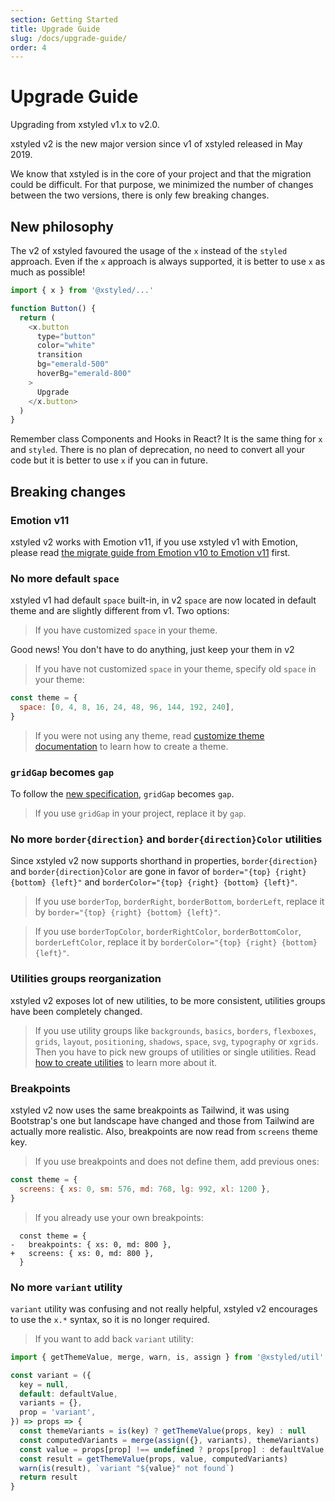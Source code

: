 ```yaml
---
section: Getting Started
title: Upgrade Guide
slug: /docs/upgrade-guide/
order: 4
---
```


# Upgrade Guide

Upgrading from xstyled v1.x to v2.0.

<carbon-ad />

xstyled v2 is the new major version since v1 of xstyled released in May 2019.

We know that xstyled is in the core of your project and that the migration could be difficult. For that purpose, we minimized the number of changes between the two versions, there is only few breaking changes.

## New philosophy

The v2 of xstyled favoured the usage of the `x` instead of the `styled` approach. Even if the `x` approach is always supported, it is better to use `x` as much as possible!

```js
import { x } from '@xstyled/...'

function Button() {
  return (
    <x.button
      type="button"
      color="white"
      transition
      bg="emerald-500"
      hoverBg="emerald-800"
    >
      Upgrade
    </x.button>
  )
}
```

Remember class Components and Hooks in React? It is the same thing for `x` and `styled`. There is no plan of deprecation, no need to convert all your code but it is better to use `x` if you can in future.

## Breaking changes

### Emotion v11

xstyled v2 works with Emotion v11, if you use xstyled v1 with Emotion, please read [the migrate guide from Emotion v10 to Emotion v11](https://emotion.sh/docs/migrating-to-emotion-10#incremental-migration) first.

### No more default `space`

xstyled v1 had default `space` built-in, in v2 `space` are now located in default theme and are slightly different from v1. Two options:

> If you have customized `space` in your theme.

Good news! You don't have to do anything, just keep your them in v2

> If you have not customized `space` in your theme, specify old `space` in your theme:

```js
const theme = {
  space: [0, 4, 8, 16, 24, 48, 96, 144, 192, 240],
}
```

> If you were not using any theme, read [customize theme documentation](/docs/theme/) to learn how to create a theme.

### `gridGap` becomes `gap`

To follow the [new specification](https://developer.mozilla.org/en-US/docs/Web/CSS/gap), `gridGap` becomes `gap`.

> If you use `gridGap` in your project, replace it by `gap`.

### No more `border{direction}` and `border{direction}Color` utilities

Since xstyled v2 now supports shorthand in properties, `border{direction}` and `border{direction}Color` are gone in favor of `border="{top} {right} {bottom} {left}"` and `borderColor="{top} {right} {bottom} {left}"`.

> If you use `borderTop`, `borderRight`, `borderBottom`, `borderLeft`, replace it by `border="{top} {right} {bottom} {left}"`.

> If you use `borderTopColor`, `borderRightColor`, `borderBottomColor`, `borderLeftColor`, replace it by `borderColor="{top} {right} {bottom} {left}"`.

### Utilities groups reorganization

xstyled v2 exposes lot of new utilities, to be more consistent, utilities groups have been completely changed.

> If you use utility groups like `backgrounds`, `basics`, `borders`, `flexboxes`, `grids`, `layout`, `positioning`, `shadows`, `space`, `svg`, `typography` or `xgrids`. Then you have to pick new groups of utilities or single utilities. Read [how to create utilities](/docs/adding-new-utilities/) to learn more about it.

### Breakpoints

xstyled v2 now uses the same breakpoints as Tailwind, it was using Bootstrap's one but landscape have changed and those from Tailwind are actually more realistic. Also, breakpoints are now read from `screens` theme key.

> If you use breakpoints and does not define them, add previous ones:

```js
const theme = {
  screens: { xs: 0, sm: 576, md: 768, lg: 992, xl: 1200 },
}
```

> If you already use your own breakpoints:

```diffjs
  const theme = {
-   breakpoints: { xs: 0, md: 800 },
+   screens: { xs: 0, md: 800 },
  }
```

### No more `variant` utility

`variant` utility was confusing and not really helpful, xstyled v2 encourages to use the `x.*` syntax, so it is no longer required.

> If you want to add back `variant` utility:

```js
import { getThemeValue, merge, warn, is, assign } from '@xstyled/util'

const variant = ({
  key = null,
  default: defaultValue,
  variants = {},
  prop = 'variant',
}) => props => {
  const themeVariants = is(key) ? getThemeValue(props, key) : null
  const computedVariants = merge(assign({}, variants), themeVariants)
  const value = props[prop] !== undefined ? props[prop] : defaultValue
  const result = getThemeValue(props, value, computedVariants)
  warn(is(result), `variant "${value}" not found`)
  return result
}
```
